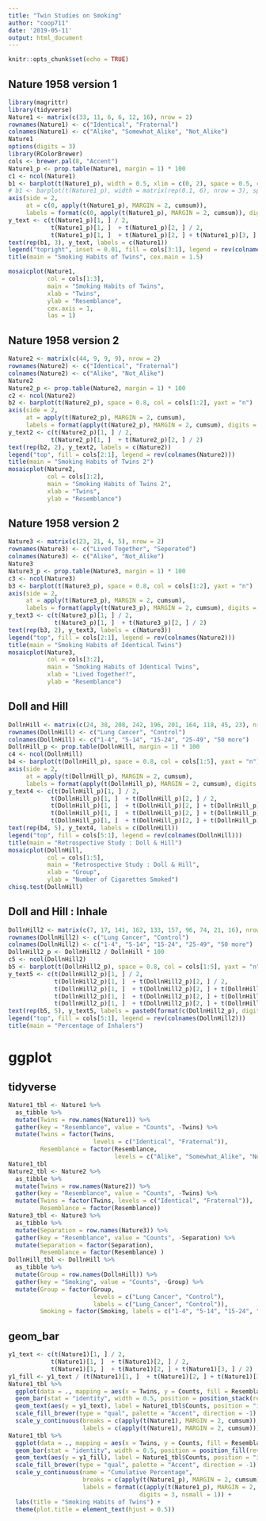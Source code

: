 ```yaml
---
title: "Twin Studies on Smoking"
author: "coop711"
date: '2019-05-11'
output: html_document
---
```


```r
knitr::opts_chunk$set(echo = TRUE)
```

## Nature 1958 version 1

```r
library(magrittr)
library(tidyverse)
Nature1 <- matrix(c(33, 11, 6, 6, 12, 16), nrow = 2)
rownames(Nature1) <- c("Identical", "Fraternal")
colnames(Nature1) <- c("Alike", "Somewhat_Alike", "Not_Alike")
Nature1
options(digits = 3)
library(RColorBrewer)
cols <- brewer.pal(8, "Accent")
Nature1_p <- prop.table(Nature1, margin = 1) * 100
c1 <- ncol(Nature1)
b1 <- barplot(t(Nature1_p), width = 0.5, xlim = c(0, 2), space = 0.5, col = cols[1:3], yaxt = "n")
# b1 <- barplot(t(Nature1_p), width = matrix(rep(0.1, 6), nrow = 3), space = 1.2, col = cols[1:3], yaxt = "n")
axis(side = 2,
     at = c(0, apply(t(Nature1_p), MARGIN = 2, cumsum)),
     labels = format(c(0, apply(t(Nature1_p), MARGIN = 2, cumsum)), digits = 3, nsmall = 1), las = 2)
y_text <- c(t(Nature1_p)[1, ] / 2, 
            t(Nature1_p)[1, ]  + t(Nature1_p)[2, ] / 2, 
            t(Nature1_p)[1, ]  + t(Nature1_p)[2, ] + t(Nature1_p)[3, ] / 2)
text(rep(b1, 3), y_text, labels = c(Nature1))
legend("topright", inset = 0.01, fill = cols[3:1], legend = rev(colnames(Nature1)), bty = "n")
title(main = "Smoking Habits of Twins", cex.main = 1.5)
```

```r
mosaicplot(Nature1, 
           col = cols[1:3], 
           main = "Smoking Habits of Twins", 
           xlab = "Twins", 
           ylab = "Resemblance",
           cex.axis = 1,
           las = 1)
```

## Nature 1958 version 2

```r
Nature2 <- matrix(c(44, 9, 9, 9), nrow = 2)
rownames(Nature2) <- c("Identical", "Fraternal")
colnames(Nature2) <- c("Alike", "Not_Alike")
Nature2
Nature2_p <- prop.table(Nature2, margin = 1) * 100
c2 <- ncol(Nature2)
b2 <- barplot(t(Nature2_p), space = 0.8, col = cols[1:2], yaxt = "n")
axis(side = 2,
     at = apply(t(Nature2_p), MARGIN = 2, cumsum),
     labels = format(apply(t(Nature2_p), MARGIN = 2, cumsum), digits = 3, nsmall = 1), las = 2)
y_text2 <- c(t(Nature2_p)[1, ] / 2, 
            t(Nature2_p)[1, ]  + t(Nature2_p)[2, ] / 2)
text(rep(b2, 2), y_text2, labels = c(Nature2))
legend("top", fill = cols[2:1], legend = rev(colnames(Nature2)))
title(main = "Smoking Habits of Twins 2")
mosaicplot(Nature2, 
           col = cols[1:2], 
           main = "Smoking Habits of Twins 2", 
           xlab = "Twins", 
           ylab = "Resemblance")
```

## Nature 1958 version 2

```r
Nature3 <- matrix(c(23, 21, 4, 5), nrow = 2)
rownames(Nature3) <- c("Lived Together", "Seperated")
colnames(Nature3) <- c("Alike", "Not_Alike")
Nature3
Nature3_p <- prop.table(Nature3, margin = 1) * 100
c3 <- ncol(Nature3)
b3 <- barplot(t(Nature3_p), space = 0.8, col = cols[1:2], yaxt = "n")
axis(side = 2,
     at = apply(t(Nature3_p), MARGIN = 2, cumsum),
     labels = format(apply(t(Nature3_p), MARGIN = 2, cumsum), digits = 3, nsmall = 1), las = 2)
y_text3 <- c(t(Nature3_p)[1, ] / 2, 
             t(Nature3_p)[1, ]  + t(Nature3_p)[2, ] / 2)
text(rep(b3, 2), y_text3, labels = c(Nature3))
legend("top", fill = cols[2:1], legend = rev(colnames(Nature2)))
title(main = "Smoking Habits of Identical Twins")
mosaicplot(Nature3, 
           col = cols[3:2], 
           main = "Smoking Habits of Identical Twins", 
           xlab = "Lived Together?", 
           ylab = "Resemblance")
```

## Doll and Hill

```r
DollnHill <- matrix(c(24, 38, 208, 242, 196, 201, 164, 118, 45, 23), nrow = 2)
rownames(DollnHill) <- c("Lung Cancer", "Control")
colnames(DollnHill) <- c("1-4", "5-14", "15-24", "25-49", "50 more")
DollnHill_p <- prop.table(DollnHill, margin = 1) * 100
c4 <- ncol(DollnHill)
b4 <- barplot(t(DollnHill_p), space = 0.8, col = cols[1:5], yaxt = "n")
axis(side = 2,
     at = apply(t(DollnHill_p), MARGIN = 2, cumsum),
     labels = format(apply(t(DollnHill_p), MARGIN = 2, cumsum), digits = 2, nsmall = 1), las = 2)
y_text4 <- c(t(DollnHill_p)[1, ] / 2, 
            t(DollnHill_p)[1, ]  + t(DollnHill_p)[2, ] / 2, 
            t(DollnHill_p)[1, ]  + t(DollnHill_p)[2, ] + t(DollnHill_p)[3, ] / 2,
            t(DollnHill_p)[1, ]  + t(DollnHill_p)[2, ] + t(DollnHill_p)[3, ] + t(DollnHill_p)[4, ] / 2,
            t(DollnHill_p)[1, ]  + t(DollnHill_p)[2, ] + t(DollnHill_p)[3, ] + t(DollnHill_p)[4, ] + t(DollnHill_p)[5, ] / 2)
text(rep(b4, 5), y_text4, labels = c(DollnHill))
legend("top", fill = cols[5:1], legend = rev(colnames(DollnHill)))
title(main = "Retrospective Study : Doll & Hill")
mosaicplot(DollnHill, 
           col = cols[1:5], 
           main = "Retrospective Study : Doll & Hill", 
           xlab = "Group", 
           ylab = "Number of Cigarettes Smoked")
chisq.test(DollnHill)
```

## Doll and Hill : Inhale

```r
DollnHill2 <- matrix(c(7, 17, 141, 162, 133, 157, 96, 74, 21, 16), nrow = 2)
rownames(DollnHill2) <- c("Lung Cancer", "Control")
colnames(DollnHill2) <- c("1-4", "5-14", "15-24", "25-49", "50 more")
DollnHill2_p <- DollnHill2 / DollnHill * 100
c5 <- ncol(DollnHill2)
b5 <- barplot(t(DollnHill2_p), space = 0.8, col = cols[1:5], yaxt = "n")
y_text5 <- c(t(DollnHill2_p)[1, ] / 2, 
             t(DollnHill2_p)[1, ]  + t(DollnHill2_p)[2, ] / 2, 
             t(DollnHill2_p)[1, ]  + t(DollnHill2_p)[2, ] + t(DollnHill2_p)[3, ] / 2,
             t(DollnHill2_p)[1, ]  + t(DollnHill2_p)[2, ] + t(DollnHill2_p)[3, ] + t(DollnHill2_p)[4, ] / 2,
             t(DollnHill2_p)[1, ]  + t(DollnHill2_p)[2, ] + t(DollnHill2_p)[3, ] + t(DollnHill2_p)[4, ] + t(DollnHill2_p)[5, ] / 2)
text(rep(b5, 5), y_text5, labels = paste0(format(c(DollnHill2_p), digits = 3, nsmall = 1), "%"))
legend("top", fill = cols[5:1], legend = rev(colnames(DollnHill2)))
title(main = "Percentage of Inhalers")
```

# ggplot

## tidyverse

```r
Nature1_tbl <- Nature1 %>%
  as_tibble %>%
  mutate(Twins = row.names(Nature1)) %>%
  gather(key = "Resemblance", value = "Counts", -Twins) %>%
  mutate(Twins = factor(Twins, 
                        levels = c("Identical", "Fraternal")),
         Resemblance = factor(Resemblance, 
                              levels = c("Alike", "Somewhat_Alike", "Not_Alike")))
Nature1_tbl
Nature2_tbl <- Nature2 %>%
  as_tibble %>%
  mutate(Twins = row.names(Nature2)) %>%
  gather(key = "Resemblance", value = "Counts", -Twins) %>%
  mutate(Twins = factor(Twins, levels = c("Identical", "Fraternal")),
         Resemblance = factor(Resemblance))
Nature3_tbl <- Nature3 %>%
  as_tibble %>%
  mutate(Separation = row.names(Nature3)) %>%
  gather(key = "Resemblance", value = "Counts", -Separation) %>%
  mutate(Separation = factor(Separation),
         Resemblance = factor(Resemblance) )
DollnHill_tbl <- DollnHill %>%
  as_tibble %>%
  mutate(Group = row.names(DollnHill)) %>%
  gather(key = "Smoking", value = "Counts", -Group) %>%
  mutate(Group = factor(Group, 
                        levels = c("Lung Cancer", "Control"), 
                        labels = c("Lung_Cancer", "Control")),
         Smoking = factor(Smoking, labels = c("1-4", "5-14", "15-24", "25-49", "50_more")))
```

## geom_bar

```r
y1_text <- c(t(Nature1)[1, ] / 2, 
            t(Nature1)[1, ]  + t(Nature1)[2, ] / 2, 
            t(Nature1)[1, ]  + t(Nature1)[2, ] + t(Nature1)[3, ] / 2)
y1_fill <- y1_text / (t(Nature1)[1, ]  + t(Nature1)[2, ] + t(Nature1)[3, ])
Nature1_tbl %>%
  ggplot(data = ., mapping = aes(x = Twins, y = Counts, fill = Resemblance)) +
  geom_bar(stat = "identity", width = 0.5, position = position_stack(reverse = TRUE)) +
  geom_text(aes(y = y1_text), label = Nature1_tbl$Counts, position = "identity") +
  scale_fill_brewer(type = "qual", palette = "Accent", direction = -1) +
  scale_y_continuous(breaks = c(apply(t(Nature1), MARGIN = 2, cumsum)), 
                     labels = c(apply(t(Nature1), MARGIN = 2, cumsum)))
Nature1_tbl %>%
  ggplot(data = ., mapping = aes(x = Twins, y = Counts, fill = Resemblance)) +
  geom_bar(stat = "identity", width = 0.5, position = position_fill(reverse = TRUE)) +
  geom_text(aes(y = y1_fill), label = Nature1_tbl$Counts, position = "identity") +
  scale_fill_brewer(type = "qual", palette = "Accent", direction = -1) +
  scale_y_continuous(name = "Cumulative Percentage", 
                     breaks = c(apply(t(Nature1_p), MARGIN = 2, cumsum)) / 100, 
                     labels = format(c(apply(t(Nature1_p), MARGIN = 2, cumsum)), 
                                     digits = 3, nsmall = 1)) +
  labs(title = "Smoking Habits of Twins") +
  theme(plot.title = element_text(hjust = 0.5))
```